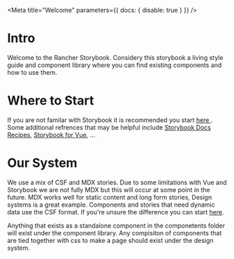 

<Meta
title="Welcome"
parameters={{ docs: { disable: true } }}
/>

# Intro

Welcome to the Rancher Storybook. Considery this storybook a living style guide and component library where you can find existing components and how to use them.

# Where to Start

If you are not familar with Storybook it is recommended you start [ here ]( https://storybook.js.org/docs/basics/introduction/ ).
Some additional refrences that may be helpful include [Storybook Docs Recipes](https://github.com/storybookjs/storybook/blob/next/addons/docs/docs/recipes.md), [Storybook for Vue](https://storybook.js.org/docs/guides/guide-vue/), ...

# Our System
We use a mix of CSF and MDX stories. Due to some limitations with Vue and Storybook we are not fully MDX but this will occur at some point in the future. MDX works well for static content and long form stories, Design systems is a great example. Components and stories that need dynamic data use the CSF format. If you're unsure the difference you can start [here](https://storybook.js.org/docs/formats/component-story-format/).

Anything that exists as a standalone component in the componetents folder will exist under the component library. Any compisiton of components that are tied together with css to make a page should exist under the design system.
